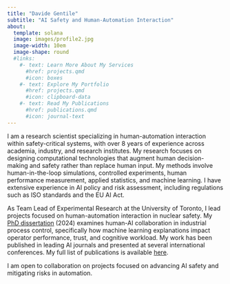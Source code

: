 ```yaml
---
title: "Davide Gentile"
subtitle: "AI Safety and Human-Automation Interaction"
about:
  template: solana
  image: images/profile2.jpg
  image-width: 10em
  image-shape: round
  #links:
    #- text: Learn More About My Services
      #href: projects.qmd
      #icon: boxes
    #- text: Explore My Portfolio
      #href: projects.qmd
      #icon: clipboard-data
    #- text: Read My Publications
      #href: publications.qmd
      #icon: journal-text
---
```


I am a research scientist specializing in human-automation interaction within safety-critical systems, with over 8 years of experience across academia, industry, and research institutes. My research focuses on designing computational technologies that augment human decision-making and safety rather than replace human input. My methods involve human-in-the-loop simulations, controlled experiments, human performance measurement, applied statistics, and machine learning. I have extensive experience in AI policy and risk assessment, including regulations such as ISO standards and the EU AI Act.

As Team Lead of Experimental Research at the University of Toronto, I lead projects focused on human-automation interaction in nuclear safety. My [PhD dissertation](https://utoronto.scholaris.ca/items/01bf5af5-98ce-4a35-9a99-3f482c17a5a6) (2024) examines human-AI collaboration in industrial process control, specifically how machine learning explanations impact operator performance, trust, and cognitive workload. My work has been published in leading AI journals and presented at several international conferences. My full list of publications is available [here](publications.qmd).

I am open to collaboration on projects focused on advancing AI safety and mitigating risks in automation.
